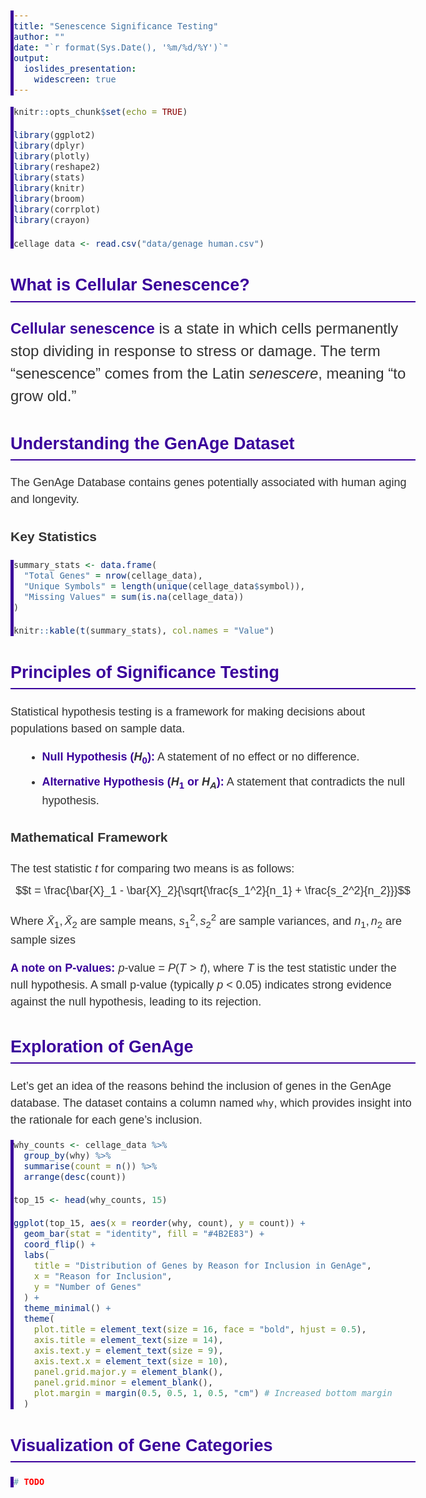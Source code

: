 ```yaml
---
title: "Senescence Significance Testing"
author: ""
date: "`r format(Sys.Date(), '%m/%d/%Y')`"
output:
  ioslides_presentation:
    widescreen: true
---
```


<style type="text/css">
@import url('https://fonts.googleapis.com/css2?family=Montserrat:wght@300;400;600&family=Source+Sans+Pro:wght@300;400;600&display=swap');

body, p, li {
  font-family: 'Source Sans Pro', sans-serif;
  color: #333333;
  font-size: 18px;
  line-height: 1.5;
}

h1, h2, h3, h4, h5 {
  font-family: 'Montserrat', sans-serif;
  font-weight: 600;
}

slides > slide.title-slide {
  background: linear-gradient(to bottom right, #3a009b, #4B2E83);
}

slides > slide.title-slide hgroup h1 {
  color: #FFFFFF;
  font-size: 52px;
  text-shadow: 1px 1px 3px rgba(0,0,0,0.3);
  margin-bottom: 30px;
}

slides > slide.title-slide hgroup h2 {
  color: #FFFFFF;
  font-size: 32px;
}

h2 {
  color: #3a009b;
  border-bottom: 2px solid #3a009b;
  padding-bottom: 5px;
}

slides > slide {
  background-color: #FFFFFF !important; /* Force white background */
  border-top: 5px solid #3a009b;
}

slides > slide:before {
  background: none !important;
}

slides > slide p, slides > slide li {
  color: #333333 !important; /* Darker text for better readability */
}

em, i {
  font-style: italic;
  color: #333333;
}

pre {
  background-color: #f8f8f8;
  border-left: 5px solid #3a009b;
  font-size: 16px;
}

table {
  width: 100%;
  border-collapse: collapse;
  margin-bottom: 20px;
}

table th {
  background-color: #3a009b;
  color: white;
  padding: 10px;
}

table td {
  padding: 8px;
  border: 1px solid #ddd;
}

table tr:nth-child(even) {
  background-color: #f2f2f2;
}

ul, ol {
  margin-left: 20px;
}

li {
  margin-bottom: 10px;
}

strong {
  color: #3a009b;
  font-weight: 600;
}

img, .plotly, svg {
  border-radius: 5px;
  box-shadow: 0 4px 6px rgba(0,0,0,0.1);
  margin: 10px 0;
}

slides > slide:not(.nobackground):after {
  content: '';
  background: none;
}

slides > slide::after {
  content: 'Senescence Significance Testing - ' attr(data-slide-num) ' / ' attr(data-total-slides);
  font-size: 12px;
  position: absolute;
  bottom: 10px;
  right: 20px;
  color: #666;
}
</style>

```r
knitr::opts_chunk$set(echo = TRUE)

library(ggplot2)
library(dplyr)
library(plotly)
library(reshape2)
library(stats)
library(knitr)
library(broom)
library(corrplot)
library(crayon)

cellage_data <- read.csv("data/genage_human.csv")
```

## What is Cellular Senescence? {.build}
<p style="font-size: 24px;"><strong>Cellular senescence</strong> is a state in which cells permanently stop dividing in response to stress or damage. The term "senescence" comes from the Latin <em>senescere</em>, meaning "to grow old."</p>

## Understanding the GenAge Dataset {.build}
The GenAge Database contains genes potentially associated with human aging and longevity.

### Key Statistics
```r
summary_stats <- data.frame(
  "Total Genes" = nrow(cellage_data),
  "Unique Symbols" = length(unique(cellage_data$symbol)),
  "Missing Values" = sum(is.na(cellage_data))
)

knitr::kable(t(summary_stats), col.names = "Value")
```

## Principles of Significance Testing {.build}
Statistical hypothesis testing is a framework for making decisions about populations based on sample data.

- <strong>Null Hypothesis ($H_0$):</strong> A statement of no effect or no difference.
- <strong>Alternative Hypothesis ($H_1$ or $H_A$):</strong> A statement that contradicts the null hypothesis.

### Mathematical Framework
The test statistic $t$ for comparing two means is as follows:
$$t = \frac{\bar{X}_1 - \bar{X}_2}{\sqrt{\frac{s_1^2}{n_1} + \frac{s_2^2}{n_2}}}$$

Where $\bar{X}_1, \bar{X}_2$ are sample means, $s_1^2, s_2^2$ are sample variances, and $n_1, n_2$ are sample sizes

<strong>A note on P-values:</strong> $p$-value = $P(T > t)$, where $T$ is the test statistic under the null hypothesis. A small p-value (typically $p$ < 0.05) indicates strong evidence against the null hypothesis, leading to its rejection.

## Exploration of GenAge {.build}

Let's get an idea of the reasons behind the inclusion of genes in the GenAge database. The dataset contains a column named `why`, which provides insight into the rationale for each gene's inclusion.

```r
why_counts <- cellage_data %>%
  group_by(why) %>%
  summarise(count = n()) %>%
  arrange(desc(count))

top_15 <- head(why_counts, 15)

ggplot(top_15, aes(x = reorder(why, count), y = count)) +
  geom_bar(stat = "identity", fill = "#4B2E83") +
  coord_flip() +
  labs(
    title = "Distribution of Genes by Reason for Inclusion in GenAge",
    x = "Reason for Inclusion",
    y = "Number of Genes"
  ) +
  theme_minimal() +
  theme(
    plot.title = element_text(size = 16, face = "bold", hjust = 0.5),
    axis.title = element_text(size = 14),
    axis.text.y = element_text(size = 9),
    axis.text.x = element_text(size = 10),
    panel.grid.major.y = element_blank(),
    panel.grid.minor = element_blank(),
    plot.margin = margin(0.5, 0.5, 1, 0.5, "cm") # Increased bottom margin
  )
```

## Visualization of Gene Categories {.build}

```r
# TODO
```
